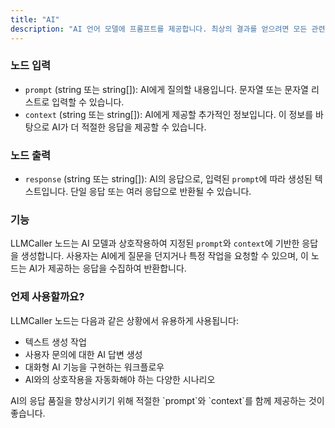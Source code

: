 ```yaml
---
title: "AI"
description: "AI 언어 모델에 프롬프트를 제공합니다. 최상의 결과를 얻으려면 모든 관련 컨텍스트를 제공하고 상세한 프롬프트를 사용하세요."
---
```


### 노드 입력

- `prompt` (string 또는 string[]): AI에게 질의할 내용입니다. 문자열 또는 문자열 리스트로 입력할 수 있습니다.
- `context` (string 또는 string[]): AI에게 제공할 추가적인 정보입니다. 이 정보를 바탕으로 AI가 더 적절한 응답을 제공할 수 있습니다.

### 노드 출력

- `response` (string 또는 string[]): AI의 응답으로, 입력된 `prompt`에 따라 생성된 텍스트입니다. 단일 응답 또는 여러 응답으로 반환될 수 있습니다.

### 기능

LLMCaller 노드는 AI 모델과 상호작용하여 지정된 `prompt`와 `context`에 기반한 응답을 생성합니다. 사용자는 AI에게 질문을 던지거나 특정 작업을 요청할 수 있으며, 이 노드는 AI가 제공하는 응답을 수집하여 반환합니다.

### 언제 사용할까요?

LLMCaller 노드는 다음과 같은 상황에서 유용하게 사용됩니다:

- 텍스트 생성 작업
- 사용자 문의에 대한 AI 답변 생성
- 대화형 AI 기능을 구현하는 워크플로우
- AI와의 상호작용을 자동화해야 하는 다양한 시나리오

<Info>
  AI의 응답 품질을 향상시키기 위해 적절한 `prompt`와 `context`를 함께 제공하는
  것이 좋습니다.
</Info>
